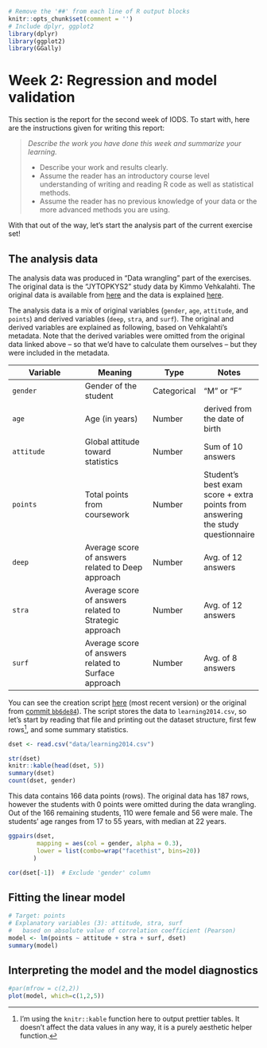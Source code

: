 ```r
# Remove the '##' from each line of R output blocks
knitr::opts_chunk$set(comment = '') 
# Include dplyr, ggplot2
library(dplyr)
library(ggplot2)
library(GGally)
```

# Week 2: Regression and model validation
This section is the report for the second week of IODS. To start with, here are the instructions given for writing this report:

>*Describe the work you have done this week and summarize your learning.*
>
>- Describe your work and results clearly. 
>- Assume the reader has an introductory course level understanding of writing and reading R code as well as statistical methods.
>- Assume the reader has no previous knowledge of your data or the more advanced methods you are using.

With that out of the way, let's start the analysis part of the current exercise set!

## The analysis data
The analysis data was produced in "Data wrangling" part of the exercises. The original data is the "JYTOPKYS2" study data by Kimmo Vehkalahti. The original data is available from [here](https://www.mv.helsinki.fi/home/kvehkala/JYTmooc/JYTOPKYS3-data.txt) and the data is explained [here](https://www.mv.helsinki.fi/home/kvehkala/JYTmooc/JYTOPKYS2-meta.txt).

The analysis data is a mix of original variables (`gender`, `age`, `attitude`, and `points`) and derived variables (`deep`, `stra`, and `surf`). The original and derived variables are explained as following, based on Vehkalahti's metadata. Note that the derived variables were omitted from the original data linked above -- so that we'd have to calculate them ourselves -- but they were included in the metadata.

| Variable | Meaning | Type | Notes |
|----------|---------|------|-------|
| `gender` | Gender of the student | Categorical | "M" or "F" |
| `age` | Age (in years) | Number | derived from the date of birth |
| `attitude` | Global attitude toward statistics | Number | Sum of 10 answers |
| `points` | Total points from coursework | Number | Student's best exam score + extra points from answering the study questionnaire  |
| `deep` | Average score of answers related to Deep approach | Number | Avg. of 12 answers |
| `stra`| Average score of answers related to Strategic approach | Number | Avg. of 12 answers |
| `surf`| Average score of answers related to Surface approach | Number| Avg. of 8 answers |

You can see the creation script [here](https://github.com/pkars/IODS-project/blob/master/data/create_learning2014.R) (most recent version) or the original from [commit `bb6de84`](https://github.com/pkars/IODS-project/blob/bb6de848b26bd4fbd3e909cce19831c8d86ccbee/data/create_learning2014.R)). The script stores the data to `learning2014.csv`, so let's start by reading that file and printing out the dataset structure, first few rows[^2.1], and some summary statistics.

```r
dset <- read.csv("data/learning2014.csv")
```

```r
str(dset)
knitr::kable(head(dset, 5))
summary(dset)
count(dset, gender)
```

This data contains 166 data points (rows). The original data has 187 rows, however the students with 0 points were omitted during the data wrangling. Out of the 166 remaining students, 110 were female and 56 were male. The students' age ranges from 17 to 55 years, with median at 22 years. 
```r
ggpairs(dset, 
        mapping = aes(col = gender, alpha = 0.3), 
        lower = list(combo=wrap("facethist", bins=20))
       )
```

```r
cor(dset[-1])  # Exclude 'gender' column
```
## Fitting the linear model
```r
# Target: points
# Explanatory variables (3): attitude, stra, surf
#   based on absolute value of correlation coefficient (Pearson)
model <- lm(points ~ attitude + stra + surf, dset)
summary(model)
```

## Interpreting the model and the model diagnostics

```r
#par(mfrow = c(2,2))
plot(model, which=c(1,2,5))

```



[^2.1]: I'm using the `knitr::kable` function here to output prettier tables. It doesn't affect the data values in any way, it is a purely aesthetic helper function.